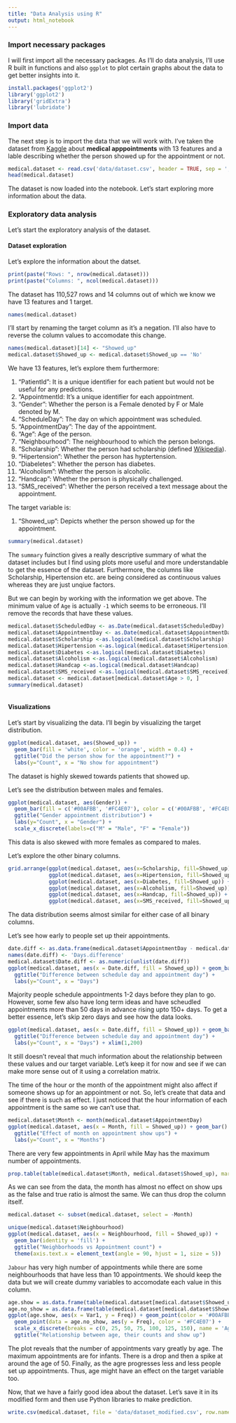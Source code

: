 ```yaml
---
title: "Data Analysis using R"
output: html_notebook
---
```


### Import necessary packages

I will first import all the necessary packages. As I'll do data analysis, I'll use R built in functions and also `ggplot` to plot certain graphs about the data to get better insights into it.

```r
install.packages('ggplot2')
library('ggplot2')
library('gridExtra')
library('lubridate')
```

### Import data

The next step is to import the data that we will work with. I've taken the dataset from [Kaggle](https://www.kaggle.com/joniarroba/noshowappointments/download) about **medical apppointments** with 13 features and a lable describing whether the person showed up for the appointment or not.

```r
medical.dataset <- read.csv('data/dataset.csv', header = TRUE, sep = ',')
head(medical.dataset)
```

The dataset is now loaded into the notebook. Let's start exploring more information about the data.

### Exploratory data analysis

Let's start the exploratory analysis of the dataset.

#### Dataset exploration

Let's explore the information about the datset.

```r
print(paste("Rows: ", nrow(medical.dataset)))
print(paste("Columns: ", ncol(medical.dataset)))
```

The dataset has 110,527 rows and 14 columns out of which we know we have 13 features and 1 target.

```r
names(medical.dataset)
```

I'll start by renaming the target column as it's a negation. I'll also have to reverse the column values to accomodate this change.

```r
names(medical.dataset)[14] <- "Showed_up"
medical.dataset$Showed_up <- medical.dataset$Showed_up == 'No'
```

We have 13 features, let's explore them furthermore:

1. "PatientId": It is a unique identifier for each patient but would not be useful for any predictions.
2. "AppointmentId: It's a unique identifier for each appointment.
3. "Gender": Whether the person is a Female denoted by F or Male denoted by M.
4. "ScheduleDay": The day on which appointment was scheduled.
5. "AppointmentDay": The day of the appointment.
6. "Age": Age of the person.
7. "Neighbourhood": The neighbourhood to which the person belongs.
8. "Scholarship": Whether the person had scholarship (defined [Wikipedia](https://en.wikipedia.org/wiki/Bolsa_Fam%C3%ADlia)).
9. "Hipertension": Whether the person has hyptertension.
10. "Diabeletes": Whether the person has diabetes.
11. "Alcoholism": Whether the person is alcoholic.
12. "Handcap": Whether the person is physically challenged.
13. "SMS_received": Whether the person received a text message about the appointment.

The target variable is:

1. "Showed_up": Depicts whether the person showed up for the appointment.

```r
summary(medical.dataset)
```

The `summary` fuinction gives a really descriptive summary of what the dataset includes but I find using plots more useful and more understandable to get the essence of the dataset. Furthermore, the columns like Scholarship, Hipertension etc. are being considered as continuous values whereas they are just unqiue factors.

But we can begin by working with the information we get above. The minimum value of `Age` is actually `-1` which seems to be erroneous. I'll remove the records that have these values.

```r
medical.dataset$ScheduledDay <- as.Date(medical.dataset$ScheduledDay)
medical.dataset$AppointmentDay <- as.Date(medical.dataset$AppointmentDay)
medical.dataset$Scholarship <-as.logical(medical.dataset$Scholarship)
medical.dataset$Hipertension <-as.logical(medical.dataset$Hipertension)
medical.dataset$Diabetes <-as.logical(medical.dataset$Diabetes)
medical.dataset$Alcoholism <-as.logical(medical.dataset$Alcoholism)
medical.dataset$Handcap <-as.logical(medical.dataset$Handcap)
medical.dataset$SMS_received <-as.logical(medical.dataset$SMS_received)
medical.dataset <- medical.dataset[medical.dataset$Age > 0, ]
summary(medical.dataset)
```

```r
```

#### Visualizations

Let's start by visualizing the data. I'll begin by visualizing the target distribution.

```r
ggplot(medical.dataset, aes(Showed_up)) + 
  geom_bar(fill = 'white', color = 'orange', width = 0.4) + 
  ggtitle("Did the person show for the appointment?") + 
  labs(y="Count", x = "No show for appointment")
```

The dataset is highly skewed towards patients that showed up.

Let's see the distribution between males and females.

```r
ggplot(medical.dataset, aes(Gender)) + 
  geom_bar(fill = c('#00AFBB', '#FC4E07'), color = c('#00AFBB', '#FC4E07'), width = 0.4) + 
  ggtitle("Gender appointment distribution") + 
  labs(y="Count", x = "Gender") +
  scale_x_discrete(labels=c("M" = "Male", "F" = "Female"))
```

This data is also skewed with more females as compared to males.

Let's explore the other binary columns.

```r
grid.arrange(ggplot(medical.dataset, aes(x=Scholarship, fill=Showed_up)) + geom_bar(position="fill"),
             ggplot(medical.dataset, aes(x=Hipertension, fill=Showed_up)) + geom_bar(position="fill"),
             ggplot(medical.dataset, aes(x=Diabetes, fill=Showed_up)) + geom_bar(position="fill"),
             ggplot(medical.dataset, aes(x=Alcoholism, fill=Showed_up)) + geom_bar(position="fill"),
             ggplot(medical.dataset, aes(x=Handcap, fill=Showed_up)) + geom_bar(position="fill"),
             ggplot(medical.dataset, aes(x=SMS_received, fill=Showed_up)) + geom_bar(position="fill"), ncol = 2)
```

The data distribution seems almost similar for either case of all binary columns.

Let's see how early to people set up their appointments.

```r
date.diff <- as.data.frame(medical.dataset$AppointmentDay - medical.dataset$ScheduledDay)
names(date.diff) <- 'Days.difference'
medical.dataset$Date.diff <- as.numeric(unlist(date.diff))
ggplot(medical.dataset, aes(x = Date.diff, fill = Showed_up)) + geom_bar() +
  ggtitle("Difference between schedule day and appointment day") +
  labs(y="Count", x = "Days")
```

Majority people schedule appointments 1-2 days before they plan to go. However, some few also have long term ideas and have scheudled appointments more than 50 days in advance rising upto 150+ days. To get a better essence, let's skip zero days and see how the data looks.

```r
ggplot(medical.dataset, aes(x = Date.diff, fill = Showed_up)) + geom_bar() +
  ggtitle("Difference between schedule day and appointment day") +
  labs(y="Count", x = "Days") + xlim(1,200)
```

It still doesn't reveal that much information about the relationship between these values and our target variable. Let's keep it for now and see if we can make more sense out of it using a correlation matrix.

The time of the hour or the month of the appointment might also affect if someone shows up for an appointment or not. So, let's create that data and see if there is such as effect. I just noticed that the hour information of each appointment is the same so we can't use that.

```r
medical.dataset$Month <- month(medical.dataset$AppointmentDay)
ggplot(medical.dataset, aes(x = Month, fill = Showed_up)) + geom_bar() +
  ggtitle("Effect of month on appointment show ups") +
  labs(y="Count", x = "Months")
```

There are very few appointments in April while May has the maximum number of appointments.

```r
prop.table(table(medical.dataset$Month, medical.dataset$Showed_up), margin = 1)
```

As we can see from the data, the month has almost no effect on show ups as the false and true ratio is almost the same. We can thus drop the column itself.

```r
medical.dataset <- subset(medical.dataset, select = -Month)
```

```r
unique(medical.dataset$Neighbourhood)
ggplot(medical.dataset, aes(x = Neighbourhood, fill = Showed_up)) + 
  geom_bar(identity = 'fill') + 
  ggtitle("Neighborhoods vs Appointment count") + 
  theme(axis.text.x = element_text(angle = 90, hjust = 1, size = 5))
```

`Jabour` has very high number of appointments while there are some neighbourhoods that have less than 10 appointments. We should keep the data but we will create dummy variables to accomodate each value in this column.

```r
age.show = as.data.frame(table(medical.dataset[medical.dataset$Showed_up == 'TRUE', ]$Age))
age.no_show = as.data.frame(table(medical.dataset[medical.dataset$Showed_up == 'FALSE', ]$Age))
ggplot(age.show, aes(x = Var1, y = Freq)) + geom_point(color = '#00AFBB') + geom_smooth(method = lm) +
  geom_point(data = age.no_show, aes(y = Freq), color = '#FC4E07') +
  scale_x_discrete(breaks = c(0, 25, 50, 75, 100, 125, 150), name = 'Age') +
  ggtitle("Relationship between age, their counts and show up")
```

The plot reveals that the number of appointments vary greatly by age. The maximum appointments are for infants. There is a drop and then a spike at around the age of 50. Finally, as the agre progresses less and less people set up appointments. Thus, age might have an effect on the target variable too.

Now, that we have a fairly good idea about the dataset. Let's save it in its modified form and then use Python libraries to make prediction.

```r
write.csv(medical.dataset, file = 'data/dataset_modified.csv', row.names = FALSE)
```
